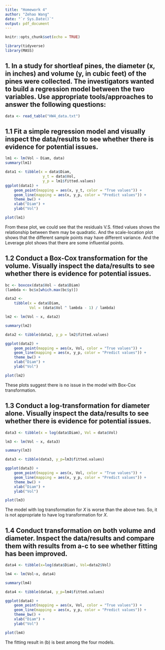 ```yaml
---
title: "Homework 4"
author: "Zehao Wang"
date: "`r Sys.Date()`"
output: pdf_document
---
```


```r
knitr::opts_chunk$set(echo = TRUE)
```

```r
library(tidyverse)
library(MASS)
```

## 1. In a study for shortleaf pines, the diameter (x, in inches) and volume (y, in cubic feet) of the pines were collected. The investigators wanted to build a regression model between the two variables. Use appropriate tools/approaches to answer the following questions: 

```r
data <- read_table("HW4_data.txt")
```

## 1.1 Fit a simple regression model and visually inspect the data/results to see whether there is evidence for potential issues. 

```r
lm1 <- lm(Vol ~ Diam, data)
summary(lm1)
```

```r
data1 <- tibble(x = data$Diam,
                 y_t = data$Vol,
                 y_p = lm1$fitted.values)
ggplot(data1) +
    geom_point(mapping = aes(x, y_t, color = "True values")) +
    geom_line(mapping = aes(x, y_p, color = "Predict values")) +
    theme_bw() +
    xlab("Diam") +
    ylab("Vol")
```

```r
plot(lm1)
```

From these plot, we could see that the residuals V.S. fitted values shows the relationship between them may be quadratic. And the scale-location plot shows that the different sample points may have different variance. And the Leverage plot shows that there are some influential points. 




## 1.2 Conduct a Box-Cox transformation for the volume. Visually inspect the data/results to see whether there is evidence for potential issues. 

```r
bc <- boxcox(data$Vol ~ data$Diam)
(lambda <- bc$x[which.max(bc$y)])
```

```r
data2 <-
    tibble(x = data$Diam,
           Vol = (data$Vol ^ lambda - 1) / lambda)

lm2 <- lm(Vol ~ x, data2)

summary(lm2)

data2 <- tibble(data2, y_p = lm2$fitted.values)
```

```r
ggplot(data2) +
    geom_point(mapping = aes(x, Vol, color = "True values")) +
    geom_line(mapping = aes(x, y_p, color = "Predict values")) +
    theme_bw() +
    xlab("Diam") +
    ylab("Vol")
```

```r
plot(lm2)
```

These plots suggest there is no issue in the model with Box-Cox transformation. 



## 1.3 Conduct a log-transformation for diameter alone. Visually inspect the data/results to see whether there is evidence for potential issues. 

```r
data3 <- tibble(x = log(data$Diam), Vol = data$Vol)

lm3 <- lm(Vol ~ x, data3)

summary(lm3)

data3 <- tibble(data3, y_p=lm3$fitted.values)
```

```r
ggplot(data3) +
    geom_point(mapping = aes(x, Vol, color = "True values")) +
    geom_line(mapping = aes(x, y_p, color = "Predict values")) +
    theme_bw() +
    xlab("Diam") +
    ylab("Vol")
```

```r
plot(lm3)
```

The model with log transformation for $X$ is worse than the above two. So, it is not appropriate to have log transformation for $X$. 



## 1.4 Conduct transformation on both volume and diameter. Inspect the data/results and compare them with results from a-c to see whether fitting has been improved. 

```r
data4 <- tibble(x=log(data$Diam), Vol=data2$Vol)

lm4 <- lm(Vol~x, data4)

summary(lm4)
```

```r
data4 <- tibble(data4, y_p=lm4$fitted.values)
```

```r
ggplot(data4) +
    geom_point(mapping = aes(x, Vol, color = "True values")) +
    geom_line(mapping = aes(x, y_p, color = "Predict values")) +
    theme_bw() +
    xlab("Diam") +
    ylab("Vol")
```



```r
plot(lm4)
```

The fitting result in (b) is best among the four models. 


